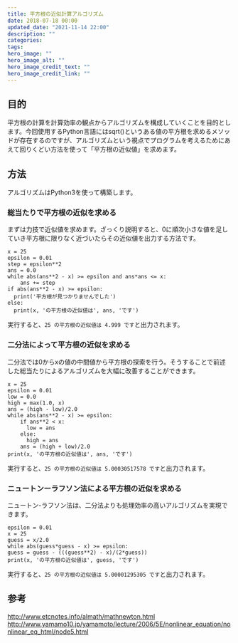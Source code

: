 ```yaml
---
title: 平方根の近似計算アルゴリズム
date: 2018-07-18 00:00
updated_date: "2021-11-14 22:00"
description: ""
categories:
tags:
hero_image: ""
hero_image_alt: ""
hero_image_credit_text: ""
hero_image_credit_link: ""
---
```

## 目的
平方根の計算を計算効率の観点からアルゴリズムを構成していくことを目的とします。今回使用するPython言語にはsqrt()というある値の平方根を求めるメソッドが存在するのですが、アルゴリズムという視点でプログラムを考えるためにあえて回りくどい方法を使って「平方根の近似値」を求めます。

## 方法
アルゴリズムはPython3を使って構築します。

### 総当たりで平方根の近似を求める
まずは力技で近似値を求めます。ざっくり説明すると、0に順次小さな値を足していき平方根に限りなく近づいたらその近似値を出力する方法です。

```
x = 25
epsilon = 0.01
step = epsilon**2
ans = 0.0
while abs(ans**2 - x) >= epsilon and ans*ans <= x:
    ans += step
if abs(ans**2 - x) >= epsilon:
  print('平方根が見つかりませんでした')
else:
  print(x, 'の平方根の近似値は', ans, 'です')
```

実行すると、`25 の平方根の近似値は 4.999 です`と出力されます。

### 二分法によって平方根の近似を求める
二分法では0からxの値の中間値から平方根の探索を行う。そうすることで前述した総当たりによるアルゴリズムを大幅に改善することができます。

```
x = 25
epsilon = 0.01
low = 0.0
high = max(1.0, x)
ans = (high - low)/2.0
while abs(ans**2 - x) >= epsilon:
    if ans**2 < x:
      low = ans
    else:
      high = ans
    ans = (high + low)/2.0
print(x, 'の平方根の近似値は', ans, 'です')
```

実行すると、`25 の平方根の近似値は 5.00030517578 です`と出力されます。

### ニュートンーラフソン法による平方根の近似を求める
ニュートン-ラフソン法は、二分法よりも処理効率の高いアルゴリズムを実現できます。

```
epsilon = 0.01
x = 25
guess = x/2.0
while abs(guess*guess - x) >= epsilon:
guess = guess - (((guess**2) - x)/(2*guess))
print(x, 'の平方根の近似値は', guess, 'です')
```

実行すると、`25 の平方根の近似値は 5.00001295305 です`と出力されます。

## 参考
http://www.etcnotes.info/almath/mathnewton.html
http://www.yamamo10.jp/yamamoto/lecture/2006/5E/nonlinear_equation/nonlinear_eq_html/node5.html